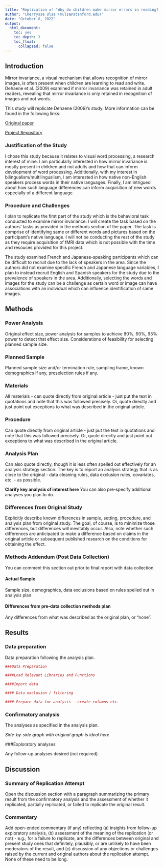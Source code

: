 ```yaml
---
title: "Replication of 'Why do children make mirror errors in reading? Neural correlates of mirror invariance in the visual word form area (2009, NeuroImage)"
author: "Cherrysse Ulsa (mulsa@stanford.edu)"
date: "October 8, 2022"
output:
  html_document:
    toc: yes
    toc_depth: 3
    toc_float:
      collapsed: false
---
```


<!-- Replication reports should all use this template to standardize reporting across projects.  These reports will be public supplementary materials that accompany the summary report(s) of the aggregate results. -->

## Introduction

Mirror invariance, a visual mechanism that allows recognition of mirror images, is often present when children are learning to read and write. Dehaene et al. (2009) examined if mirror invariance was retained in adult readers, revealing that mirror invariance is only retained in recognition of images and not words.

This study will replicate Dehaene (2009)'s study. More information can be found in the following links:

[Original paper](https://github.com/psych251/dehaene2009.git/)

[Project Repository](https://github.com/psych251/dehaene2009/blob/f4b45d0253dfb33e33c2da31910f1ba1ca11c2b5/original_paper/dehaene2009.pdf/)

### Justification of the Study

I chose this study because it relates to visual word processing, a research interest of mine. I am particularly interested in how mirror invariance is mostly present in children and not adults and how that can inform development of word processing. Additionally, with my interest in bilingualism/multilingualism, I am interested in how native non-English speakers process words in their native languages. Finally, I am intrigued about how such language differences can inform acquisition of new words especially of a different language. 

### Procedure and Challenges

I plan to replicate the first part of the study which is the behavioral task conducted to examine mirror invariance. I will create the task based on the authors' tasks as provided in the methods section of the paper. The task is comprise of identifying same or different words and pictures based on the participant's native language. I will not be conducting the rest of the study as they require acquisition of fMRI data which is not possible with the time and resouces provided for this project.

The study examined French and Japanese-speaking participants which can be difficult to recruit due to the lack of speakers in the area. Since the authors did not examine specific French and Japanese language variables, I plan to instead recruit English and Spanish speakers for the study due to the prevalence of speakers in the area. Additionally, selecting the words and images for the study can be a challenge as certain word or image can have associations with an individual which can influence identification of same images.

## Methods

### Power Analysis

Original effect size, power analysis for samples to achieve 80%, 90%, 95% power to detect that effect size.  Considerations of feasibility for selecting planned sample size.

### Planned Sample

Planned sample size and/or termination rule, sampling frame, known demographics if any, preselection rules if any.

### Materials

All materials - can quote directly from original article - just put the text in quotations and note that this was followed precisely.  Or, quote directly and just point out exceptions to what was described in the original article.

### Procedure	

Can quote directly from original article - just put the text in quotations and note that this was followed precisely.  Or, quote directly and just point out exceptions to what was described in the original article.

### Analysis Plan

Can also quote directly, though it is less often spelled out effectively for an analysis strategy section.  The key is to report an analysis strategy that is as close to the original - data cleaning rules, data exclusion rules, covariates, etc. - as possible.  

**Clarify key analysis of interest here**  You can also pre-specify additional analyses you plan to do.

### Differences from Original Study

Explicitly describe known differences in sample, setting, procedure, and analysis plan from original study.  The goal, of course, is to minimize those differences, but differences will inevitably occur.  Also, note whether such differences are anticipated to make a difference based on claims in the original article or subsequent published research on the conditions for obtaining the effect.

### Methods Addendum (Post Data Collection)

You can comment this section out prior to final report with data collection.

#### Actual Sample
  Sample size, demographics, data exclusions based on rules spelled out in analysis plan

#### Differences from pre-data collection methods plan
  Any differences from what was described as the original plan, or “none”.


## Results


### Data preparation

Data preparation following the analysis plan.
	
```r
###Data Preparation

####Load Relevant Libraries and Functions

####Import data

#### Data exclusion / filtering

#### Prepare data for analysis - create columns etc.
```

### Confirmatory analysis

The analyses as specified in the analysis plan.  

*Side-by-side graph with original graph is ideal here*

###Exploratory analyses

Any follow-up analyses desired (not required).  

## Discussion

### Summary of Replication Attempt

Open the discussion section with a paragraph summarizing the primary result from the confirmatory analysis and the assessment of whether it replicated, partially replicated, or failed to replicate the original result.  

### Commentary

Add open-ended commentary (if any) reflecting (a) insights from follow-up exploratory analysis, (b) assessment of the meaning of the replication (or not) - e.g., for a failure to replicate, are the differences between original and present study ones that definitely, plausibly, or are unlikely to have been moderators of the result, and (c) discussion of any objections or challenges raised by the current and original authors about the replication attempt.  None of these need to be long.
